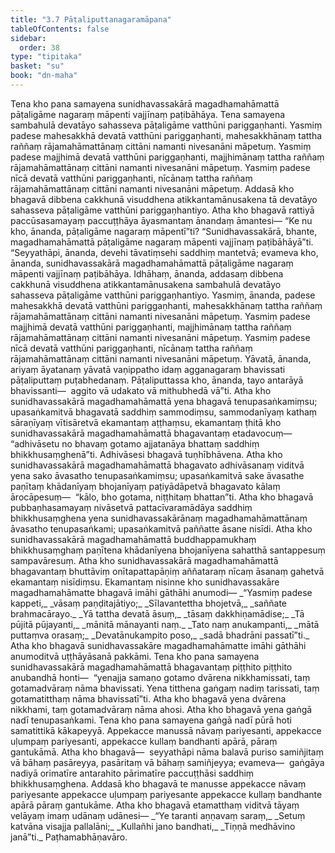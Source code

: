 ```yaml
---
title: "3.7 Pāṭaliputtanagaramāpana"
tableOfContents: false
sidebar:
  order: 38
type: "tipitaka"
basket: "su"
book: "dn-maha"
---
```



<DynamicBreadcrumb />

<Division number="152" book="dn-maha" bookNo="7" page="74">

<Paragraph number="311" book="dn-maha">
Tena kho pana samayena sunidhavassakārā magadhamahāmattā pāṭaligāme nagaraṃ māpenti vajjīnaṃ paṭibāhāya. Tena samayena sambahulā devatāyo sahasseva pāṭaligāme vatthūni pariggaṇhanti. Yasmiṃ padese mahesakkhā devatā vatthūni pariggaṇhanti, mahesakkhānaṃ tattha raññaṃ rājamahāmattānaṃ cittāni namanti nivesanāni māpetuṃ. Yasmiṃ padese majjhimā devatā vatthūni pariggaṇhanti, majjhimānaṃ tattha raññaṃ rājamahāmattānaṃ cittāni namanti nivesanāni māpetuṃ. Yasmiṃ padese nīcā devatā vatthūni pariggaṇhanti, nīcānaṃ tattha raññaṃ rājamahāmattānaṃ cittāni namanti nivesanāni māpetuṃ. Addasā kho bhagavā dibbena cakkhunā visuddhena atikkantamānusakena tā devatāyo sahasseva pāṭaligāme vatthūni pariggaṇhantiyo. Atha kho bhagavā rattiyā paccūsasamayaṃ paccuṭṭhāya āyasmantaṃ ānandaṃ āmantesi—
</Paragraph>

<Paragraph number="312" book="dn-maha">
“Ke nu kho, ānanda, pāṭaligāme nagaraṃ māpentī”ti? “Sunidhavassakārā, bhante, magadhamahāmattā pāṭaligāme nagaraṃ māpenti vajjīnaṃ paṭibāhāyā”ti. “Seyyathāpi, ānanda, devehi tāvatiṃsehi saddhiṃ mantetvā; evameva kho, ānanda, sunidhavassakārā magadhamahāmattā pāṭaligāme nagaraṃ māpenti vajjīnaṃ paṭibāhāya. Idhāhaṃ, ānanda, addasaṃ dibbena cakkhunā visuddhena atikkantamānusakena sambahulā devatāyo sahasseva pāṭaligāme vatthūni pariggaṇhantiyo. Yasmiṃ, ānanda, padese mahesakkhā devatā vatthūni pariggaṇhanti, mahesakkhānaṃ tattha raññaṃ rājamahāmattānaṃ cittāni namanti nivesanāni māpetuṃ. Yasmiṃ padese majjhimā devatā vatthūni pariggaṇhanti, majjhimānaṃ tattha raññaṃ rājamahāmattānaṃ cittāni namanti nivesanāni māpetuṃ. Yasmiṃ padese nīcā devatā vatthūni pariggaṇhanti, nīcānaṃ tattha raññaṃ rājamahāmattānaṃ cittāni namanti nivesanāni māpetuṃ. Yāvatā, ānanda, ariyaṃ āyatanaṃ yāvatā vaṇippatho idaṃ agganagaraṃ bhavissati pāṭaliputtaṃ puṭabhedanaṃ. Pāṭaliputtassa kho, ānanda, tayo antarāyā bhavissanti—  aggito vā udakato vā mithubhedā vā”ti.
</Paragraph>

</Division>
<Division number="153" book="dn-maha" bookNo="7" page="75">

<Paragraph number="313" book="dn-maha">
Atha kho sunidhavassakārā magadhamahāmattā yena bhagavā tenupasaṅkamiṃsu; upasaṅkamitvā bhagavatā saddhiṃ sammodiṃsu, sammodanīyaṃ kathaṃ sāraṇīyaṃ vītisāretvā ekamantaṃ aṭṭhaṃsu, ekamantaṃ ṭhitā kho sunidhavassakārā magadhamahāmattā bhagavantaṃ etadavocuṃ—  “adhivāsetu no bhavaṃ gotamo ajjatanāya bhattaṃ saddhiṃ bhikkhusaṃghenā”ti. Adhivāsesi bhagavā tuṇhībhāvena. Atha kho sunidhavassakārā magadhamahāmattā bhagavato adhivāsanaṃ viditvā yena sako āvasatho tenupasaṅkamiṃsu; upasaṅkamitvā sake āvasathe paṇītaṃ khādanīyaṃ bhojanīyaṃ paṭiyādāpetvā bhagavato kālaṃ ārocāpesuṃ—  “kālo, bho gotama, niṭṭhitaṃ bhattan”ti.
</Paragraph>

<Paragraph number="314" book="dn-maha">
Atha kho bhagavā pubbaṇhasamayaṃ nivāsetvā pattacīvaramādāya saddhiṃ bhikkhusaṃghena yena sunidhavassakārānaṃ magadhamahāmattānaṃ āvasatho tenupasaṅkami; upasaṅkamitvā paññatte āsane nisīdi. Atha kho sunidhavassakārā magadhamahāmattā buddhappamukhaṃ bhikkhusaṃghaṃ paṇītena khādanīyena bhojanīyena sahatthā santappesuṃ sampavāresuṃ. Atha kho sunidhavassakārā magadhamahāmattā bhagavantaṃ bhuttāviṃ onītapattapāṇiṃ aññataraṃ nīcaṃ āsanaṃ gahetvā ekamantaṃ nisīdiṃsu. Ekamantaṃ nisinne kho sunidhavassakāre magadhamahāmatte bhagavā imāhi gāthāhi anumodi—
</Paragraph>

<Paragraph number="315" type="verses" book="dn-maha">
_“Yasmiṃ padese kappeti,_  
_vāsaṃ paṇḍitajātiyo;_  
_Sīlavantettha bhojetvā,_  
_saññate brahmacārayo._  

</Paragraph>

<Paragraph number="316" type="verses" book="dn-maha">
_Yā tattha devatā āsuṃ,_  
_tāsaṃ dakkhiṇamādise;_  
_Tā pūjitā pūjayanti,_  
_mānitā mānayanti naṃ._  

</Paragraph>

<Paragraph number="317" type="verses" book="dn-maha">
_Tato naṃ anukampanti,_  
_mātā puttaṃva orasaṃ;_  
_Devatānukampito poso,_  
_sadā bhadrāni passatī”ti._  

</Paragraph>

<Paragraph number="318" book="dn-maha">
Atha kho bhagavā sunidhavassakāre magadhamahāmatte imāhi gāthāhi anumoditvā uṭṭhāyāsanā pakkāmi.
</Paragraph>

</Division>
<Division number="154" book="dn-maha" bookNo="7" page="76">

<Paragraph number="319" book="dn-maha">
Tena kho pana samayena sunidhavassakārā magadhamahāmattā bhagavantaṃ piṭṭhito piṭṭhito anubandhā honti—  “yenajja samaṇo gotamo dvārena nikkhamissati, taṃ gotamadvāraṃ nāma bhavissati. Yena titthena gaṅgaṃ nadiṃ tarissati, taṃ gotamatitthaṃ nāma bhavissatī”ti.
</Paragraph>

<Paragraph number="320" book="dn-maha">
Atha kho bhagavā yena dvārena nikkhami, taṃ gotamadvāraṃ nāma ahosi. Atha kho bhagavā yena gaṅgā nadī tenupasaṅkami. Tena kho pana samayena gaṅgā nadī pūrā hoti samatittikā kākapeyyā. Appekacce manussā nāvaṃ pariyesanti, appekacce uḷumpaṃ pariyesanti, appekacce kullaṃ bandhanti apārā, pāraṃ gantukāmā. Atha kho bhagavā—  seyyathāpi nāma balavā puriso samiñjitaṃ vā bāhaṃ pasāreyya, pasāritaṃ vā bāhaṃ samiñjeyya; evameva—  gaṅgāya nadiyā orimatīre antarahito pārimatīre paccuṭṭhāsi saddhiṃ bhikkhusaṃghena.
</Paragraph>

<Paragraph number="321" book="dn-maha">
Addasā kho bhagavā te manusse appekacce nāvaṃ pariyesante appekacce uḷumpaṃ pariyesante appekacce kullaṃ bandhante apārā pāraṃ gantukāme.
</Paragraph>

<Paragraph number="322" book="dn-maha">
Atha kho bhagavā etamatthaṃ viditvā tāyaṃ velāyaṃ imaṃ udānaṃ udānesi—
</Paragraph>

<Paragraph number="323" type="verses" book="dn-maha">
_“Ye taranti aṇṇavaṃ saraṃ,_  
_Setuṃ katvāna visajja pallalāni;_  
_Kullañhi jano bandhati,_  
_Tiṇṇā medhāvino janā”ti._  


</Paragraph>
</Division>

<Paragraph number="324" type="center" book="dn-maha">
Paṭhamabhāṇavāro.
</Paragraph>